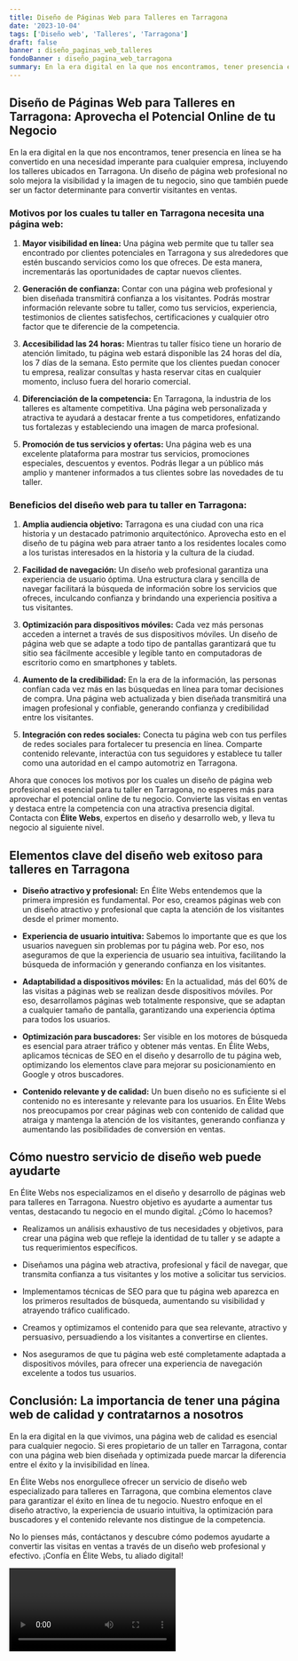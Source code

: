 ```yaml
---
title: Diseño de Páginas Web para Talleres en Tarragona
date: '2023-10-04'
tags: ['Diseño web', 'Talleres', 'Tarragona']
draft: false
banner : diseño_paginas_web_talleres
fondoBanner : diseño_pagina_web_tarragona
summary: En la era digital en la que nos encontramos, tener presencia en línea se ha convertido en una necesidad imperante para cualquier empresa, incluyendo los talleres ubicados en Tarragona. Un diseño de página web profesional no solo mejora la visibilidad y la imagen de tu negocio, sino que también puede ser un factor determinante para convertir visitantes en ventas.
---
```


## **Diseño de Páginas Web para Talleres en Tarragona: Aprovecha el Potencial Online de tu Negocio**

En la era digital en la que nos encontramos, tener presencia en línea se ha convertido en una necesidad imperante para cualquier empresa, incluyendo los talleres ubicados en Tarragona. Un diseño de página web profesional no solo mejora la visibilidad y la imagen de tu negocio, sino que también puede ser un factor determinante para convertir visitantes en ventas.

### **Motivos por los cuales tu taller en Tarragona necesita una página web:**

1. **Mayor visibilidad en línea:** Una página web permite que tu taller sea encontrado por clientes potenciales en Tarragona y sus alrededores que estén buscando servicios como los que ofreces. De esta manera, incrementarás las oportunidades de captar nuevos clientes.

2. **Generación de confianza:** Contar con una página web profesional y bien diseñada transmitirá confianza a los visitantes. Podrás mostrar información relevante sobre tu taller, como tus servicios, experiencia, testimonios de clientes satisfechos, certificaciones y cualquier otro factor que te diferencie de la competencia.

3. **Accesibilidad las 24 horas:** Mientras tu taller físico tiene un horario de atención limitado, tu página web estará disponible las 24 horas del día, los 7 días de la semana. Esto permite que los clientes puedan conocer tu empresa, realizar consultas y hasta reservar citas en cualquier momento, incluso fuera del horario comercial.

4. **Diferenciación de la competencia:** En Tarragona, la industria de los talleres es altamente competitiva. Una página web personalizada y atractiva te ayudará a destacar frente a tus competidores, enfatizando tus fortalezas y estableciendo una imagen de marca profesional.

5. **Promoción de tus servicios y ofertas:** Una página web es una excelente plataforma para mostrar tus servicios, promociones especiales, descuentos y eventos. Podrás llegar a un público más amplio y mantener informados a tus clientes sobre las novedades de tu taller.

### **Beneficios del diseño web para tu taller en Tarragona:**

1. **Amplia audiencia objetivo:** Tarragona es una ciudad con una rica historia y un destacado patrimonio arquitectónico. Aprovecha esto en el diseño de tu página web para atraer tanto a los residentes locales como a los turistas interesados en la historia y la cultura de la ciudad.

2. **Facilidad de navegación:** Un diseño web profesional garantiza una experiencia de usuario óptima. Una estructura clara y sencilla de navegar facilitará la búsqueda de información sobre los servicios que ofreces, inculcando confianza y brindando una experiencia positiva a tus visitantes.

3. **Optimización para dispositivos móviles:** Cada vez más personas acceden a internet a través de sus dispositivos móviles. Un diseño de página web que se adapte a todo tipo de pantallas garantizará que tu sitio sea fácilmente accesible y legible tanto en computadoras de escritorio como en smartphones y tablets.

4. **Aumento de la credibilidad:** En la era de la información, las personas confían cada vez más en las búsquedas en línea para tomar decisiones de compra. Una página web actualizada y bien diseñada transmitirá una imagen profesional y confiable, generando confianza y credibilidad entre los visitantes.

5. **Integración con redes sociales:** Conecta tu página web con tus perfiles de redes sociales para fortalecer tu presencia en línea. Comparte contenido relevante, interactúa con tus seguidores y establece tu taller como una autoridad en el campo automotriz en Tarragona.

Ahora que conoces los motivos por los cuales un diseño de página web profesional es esencial para tu taller en Tarragona, no esperes más para aprovechar el potencial online de tu negocio. Convierte las visitas en ventas y destaca entre la competencia con una atractiva presencia digital. Contacta con **Élite Webs**, expertos en diseño y desarrollo web, y lleva tu negocio al siguiente nivel.

<GifSeo />

<Cta />

## Elementos clave del diseño web exitoso para talleres en Tarragona

- **Diseño atractivo y profesional:** En Élite Webs entendemos que la primera impresión es fundamental. Por eso, creamos páginas web con un diseño atractivo y profesional que capta la atención de los visitantes desde el primer momento.

- **Experiencia de usuario intuitiva:** Sabemos lo importante que es que los usuarios naveguen sin problemas por tu página web. Por eso, nos aseguramos de que la experiencia de usuario sea intuitiva, facilitando la búsqueda de información y generando confianza en los visitantes.

- **Adaptabilidad a dispositivos móviles:** En la actualidad, más del 60% de las visitas a páginas web se realizan desde dispositivos móviles. Por eso, desarrollamos páginas web totalmente responsive, que se adaptan a cualquier tamaño de pantalla, garantizando una experiencia óptima para todos los usuarios.

- **Optimización para buscadores:** Ser visible en los motores de búsqueda es esencial para atraer tráfico y obtener más ventas. En Élite Webs, aplicamos técnicas de SEO en el diseño y desarrollo de tu página web, optimizando los elementos clave para mejorar su posicionamiento en Google y otros buscadores.

- **Contenido relevante y de calidad:** Un buen diseño no es suficiente si el contenido no es interesante y relevante para los usuarios. En Élite Webs nos preocupamos por crear páginas web con contenido de calidad que atraiga y mantenga la atención de los visitantes, generando confianza y aumentando las posibilidades de conversión en ventas.

## Cómo nuestro servicio de diseño web puede ayudarte

En Élite Webs nos especializamos en el diseño y desarrollo de páginas web para talleres en Tarragona. Nuestro objetivo es ayudarte a aumentar tus ventas, destacando tu negocio en el mundo digital. ¿Cómo lo hacemos?

- Realizamos un análisis exhaustivo de tus necesidades y objetivos, para crear una página web que refleje la identidad de tu taller y se adapte a tus requerimientos específicos.

- Diseñamos una página web atractiva, profesional y fácil de navegar, que transmita confianza a tus visitantes y los motive a solicitar tus servicios.

- Implementamos técnicas de SEO para que tu página web aparezca en los primeros resultados de búsqueda, aumentando su visibilidad y atrayendo tráfico cualificado.

- Creamos y optimizamos el contenido para que sea relevante, atractivo y persuasivo, persuadiendo a los visitantes a convertirse en clientes.

- Nos aseguramos de que tu página web esté completamente adaptada a dispositivos móviles, para ofrecer una experiencia de navegación excelente a todos tus usuarios.

## Conclusión: La importancia de tener una página web de calidad y contratarnos a nosotros

En la era digital en la que vivimos, una página web de calidad es esencial para cualquier negocio. Si eres propietario de un taller en Tarragona, contar con una página web bien diseñada y optimizada puede marcar la diferencia entre el éxito y la invisibilidad en línea.

En Élite Webs nos enorgullece ofrecer un servicio de diseño web especializado para talleres en Tarragona, que combina elementos clave para garantizar el éxito en línea de tu negocio. Nuestro enfoque en el diseño atractivo, la experiencia de usuario intuitiva, la optimización para buscadores y el contenido relevante nos distingue de la competencia.

No lo pienses más, contáctanos y descubre cómo podemos ayudarte a convertir las visitas en ventas a través de un diseño web profesional y efectivo. ¡Confía en Élite Webs, tu aliado digital!

<Video />

<CtaBot job='Talleres' city='Tarragona'/>

<Gmaps query='Tarragona+españa+maps' />